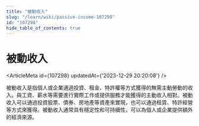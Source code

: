 ```yaml
---
title: "被動收入"
slug: "/learn/wiki/passive-income-107298"
id: "107298"
hide_table_of_contents: true
---
```



# 被動收入

<ArticleMeta id={107298} updatedAt={'2023-12-29 20:20:08'} />
<div className='border-solid border-b border-t-0 my-4 border-[var(--ifm-color-gray-300)]' />

被動收入是指個人或企業通過投資、租金、特許權等方式獲得的無需主動勞動的收入。與工資、薪水等需要進行實際工作或提供服務才能獲得的主動收入相對。被動收入可以通過投資股票、債券、房地產等資產來實現，也可以通過租賃、特許經營等方式來獲得。被動收入通常具有穩定性和可持續性，可以為個人或企業提供額外的經濟來源。

